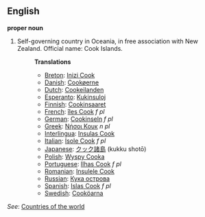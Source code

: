 ==English==

'''proper noun'''

# Self-governing country in Oceania, in free association with New Zealand. Official name: Cook Islands.
#:'''Translations'''
#:*[[Breton]]: [[Inizi Cook]]
#:*[[Danish]]: [[Cookøerne]]
#:*[[Dutch]]: [[Cookeilanden]]
#:*[[Esperanto]]: [[Kukinsuloj]]
#:*[[Finnish]]: [[Cookinsaaret]]
#:*[[French]]: [[îles Cook]] ''f pl''
#:*[[German]]: [[Cookinseln]] ''f pl''
#:*[[Greek]]: [[Νήσοι Κουκ]] ''n pl''
#:*[[Interlingua]]: [[Insulas Cook]]
#:*[[Italian]]: [[Isole Cook]] ''f pl''
#:*[[Japanese]]: [[クック諸島]] (kukku shotō)
#:*[[Polish]]: [[Wyspy Cooka]]
#:*[[Portuguese]]: [[Ilhas Cook]] ''f pl''
#:*[[Romanian]]: [[Insulele Cook]]
#:*[[Russian]]: [[Кука острова]]
#:*[[Spanish]]: [[Islas Cook]] ''f pl''
#:*[[Swedish]]: [[Cooköarna]]

''See'': [[Countries of the world]]